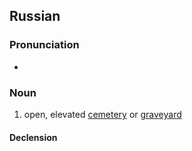 ==Russian==

===Pronunciation===
* {{ru-IPA|бу́ево}}

===Noun===
{{ru-noun+|бу́ево}}

# {{lb|ru|regional|rare|Northern}} open, elevated [[cemetery]] or [[graveyard]]
#: {{syn|ru|бу́ява|кла́дбище|моги́ла}}

====Declension====
{{ru-noun-table|бу́ево}}